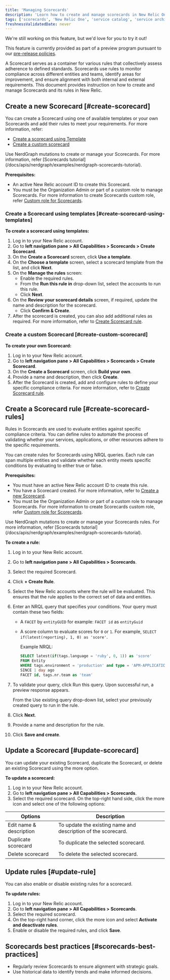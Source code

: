 ```yaml
---
title: 'Managing Scorecards'
description: 'Learn how to create and manage scorecards in New Relic One.'
tags: ['scorecards', 'New Relic One', 'service catalog', 'service architecture intelligence']
freshnessValidatedDate: never
---
```



<Callout title="preview">
   We're still working on this feature, but we'd love for you to try it out!

   This feature is currently provided as part of a preview program pursuant to our [pre-release policies](/docs/licenses/license-information/referenced-policies/new-relic-pre-release-policy).
</Callout>


A Scorecard serves as a container for various rules that collectively assess adherence to defined standards. Scorecards use rules to monitor compliance across different entities and teams, identify areas for improvement, and ensure alignment with both internal and external requirements. This document provides instruction on how to create and manage Scorecards and its rules in New Relic.


## Create a new Scorecard [#create-scorecard]

You can create a Scorecard using one of available templates or your own Scorecards and add their rules to meet your requirements.
For more information, refer:
- [Create a scorecard using Template](#create-scorecard-using-templates)
- [Create a custom scorecard](#create-custom-scorecard)

<Callout variant="tip" title="tip" >
Use NerdGraph mutations to create or manage your Scorecards. For more information, refer [Scorecards tutorial](/docs/apis/nerdgraph/examples/nerdgraph-scorecards-tutorial).
</Callout>

**Prerequisites:**

- An active New Relic account ID to create this Scorecard.
- You must be the Organization Admin or part of a custom role to manage Scorecards. For more information to create Scorecards custom role, refer [Custom role for Scorecards](/docs/apis/nerdgraph/examples/nerdgraph-scorecards-custom-tutorial).


### Create a Scorecard using templates [#create-scorecard-using-templates]

**To create a scorecard using templates:**

1. Log in to your New Relic account.
2. Go to **left navigation pane > All Capabilities > Scorecards > Create Scorecard**.
2. On the **Create a Scorecard** screen, click **Use a template**.
3. On the **Choose a template** screen, select a scorecard template from the list, and click **Next**.
4. On the **Manage the rules** screen:
   - Enable the required rules.
   - From the **Run this rule in** drop-down list, select the accounts to run this rule.
   - Click **Next**.
5. On the **Review your scorecard details** screen, if required, update the name and description for the scorecard. 
   - Click **Confirm & Create**.
6. After the scorecard is created, you can also add additional rules as required. For more information, refer to [Create Scorecard rule](#create-scorecard-rules).

### Create a custom Scorecard [#create-custom-scorecard]

**To create your own Scorecard:**

1. Log in to your New Relic account.
2. Go to **left navigation pane > All Capabilities > Scorecards > Create Scorecard**.
3. On the **Create a Scorecard** screen, click **Build your own**.
4. Provide a name and description, then click **Create**.
5. After the Scorecard is created, add and configure rules to define your specific compliance criteria. For more information, refer to [Create Scorecard rule](#create-scorecard-rules).

## Create a Scorecard rule [#create-scorecard-rules]

Rules in Scorecards are used to evaluate entities against specific compliance criteria. You can define rules to automate the process of validating whether your services, applications, or other resources adhere to the specific requirements.

You can create rules for Scorecards using NRQL queries. Each rule can span multiple entities and validate whether each entity meets specific conditions by evaluating to either true or false. 


**Prerequisites:**

- You must have an active New Relic account ID to create this rule.
- You have a Scorecard created. For more information, refer to [Create a new Scorecard](#create-scorecard).
- You must be the Organization Admin or part of a custom role to manage Scorecards. For more information to create Scorecards custom role, refer [Custom role for Scorecards](/docs/apis/nerdgraph/examples/nerdgraph-scorecards-custom-tutorial).

<Callout variant="tip" title="tip" >
Use NerdGraph mutations to create or manage your Scorecards rules. For more information, refer [Scorecards tutorial](/docs/apis/nerdgraph/examples/nerdgraph-scorecards-tutorial).
</Callout>

**To create a rule:**

1. Log in to your New Relic account.
2. Go to **left navigation pane > All Capabilities > Scorecards**.
2. Select the required Scorecard.
3. Click **+ Create Rule**.
4. Select the New Relic accounts where the rule will be evaluated. This ensures that the rule applies to the correct set of data and entities. 
5. Enter an NRQL query that specifies your conditions. Your query must contain these two fields:

   * A `FACET` by `entityGUID` for example: `FACET id` as `entityGuid`
   * A score column to evaluate scores for `0` or `1`. For example, `SELECT if(latest(reporting), 1, 0) as 'score'`. 

      Example NRQL:

      ```sql
      SELECT latest(if(tags.language = 'ruby', 0, 1)) as 'score' 
      FROM Entity 
      WHERE tags.environment = 'production' and type = 'APM-APPLICATION' 
      SINCE 1 day ago 
      FACET id, tags.nr.team as 'team'
      ```
6. To validate your query, click Run this query. Upon successful run, a preview response appears.

   <callout variant="tip" title="tip" >
   From the Use existing query drop-down list, select your previously created query to run in the rule.
   </callout>

7. Click **Next**.
8. Provide a name and description for the rule.
9. Click **Save and create**.



## Update a Scorecard [#update-scorecard]

You can update your existing Scorecard, duplicate the Scorecard, or delete an existing Scorecard using the more option.

**To update a scorecard:**

1. Log in to your New Relic account.
2. Go to **left navigation pane > All Capabilities > Scorecards**.
3. Select the required scorecard.
   On the top-right hand side, click the more icon and select one of the following options:

<table>
   <thead>
      <tr>
         <th>Options</th>
         <th>Description</th>
      </tr>
   </thead>
   <tbody>
      <tr>
         <td>Edit name & description</td>
         <td>To update the existing name and description of the scorecard.</td>
      </tr>
      <tr>
         <td>Duplicate scorecard</td>
         <td>To duplicate the selected scorecard.</td>
      </tr>
      <tr>
         <td>Delete scorecard</td>
         <td>To delete the selected scorecard.</td>
      </tr>
   </tbody>
</table>



## Update rules [#update-rule]

You can also enable or disable existing rules for a scorecard.

**To update rules:**

1. Log in to your New Relic account.
2. Go to **left navigation pane > All Capabilities > Scorecards**.
3. Select the required scorecard.
4. On the top-right hand corner, click the <DNT>more icon</DNT> and select **Activate and deactivate rules**.
5. Enable or disable the required rules, and click **Save**.

## Scorecards best practices [#scorecards-best-practices]

* Regularly review Scorecards to ensure alignment with strategic goals.
* Use historical data to identify trends and make informed decisions.
